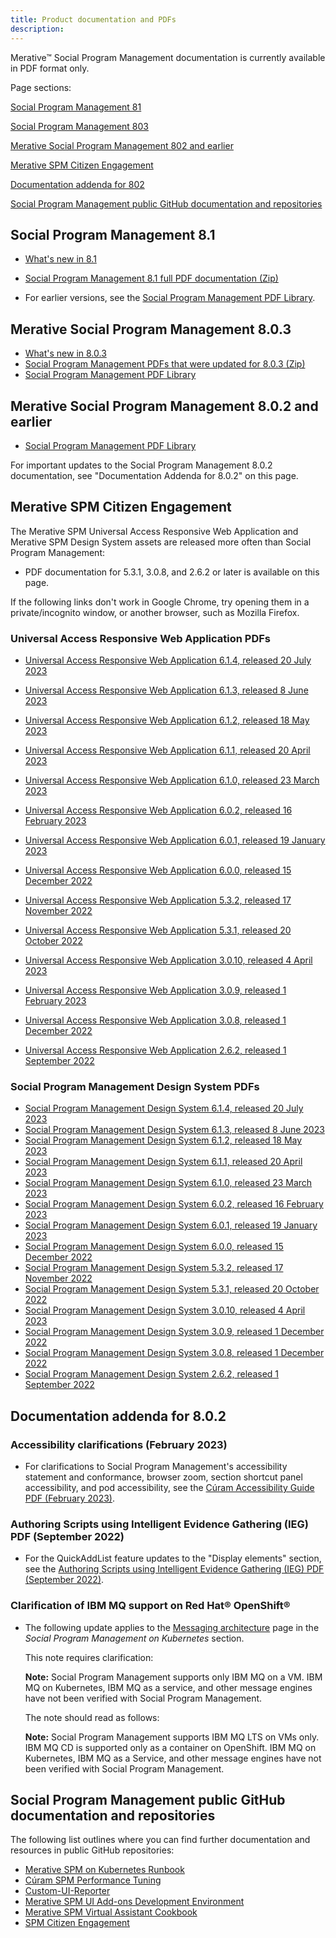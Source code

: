 ```yaml
---
title: Product documentation and PDFs
description: 
---
```


Merative™ Social Program Management documentation is currently available in PDF format only.

Page sections:

[Social Program Management 81](#social-program-management-81)

[Social Program Management 803](#merative-social-program-management-803)

[Merative Social Program Management 802 and earlier](#merative-social-program-management-802-and-earlier)

[Merative SPM Citizen Engagement](#merative-spm-citizen-engagement)

[Documentation addenda for 802](#documentation-addenda-for-802)

[Social Program Management public GitHub documentation and repositories](#social-program-management-public-github-documentation-and-repositories)

## Social Program Management 8.1

* [What's new in 8.1](/pdf/spm/SPM_WhatsNew_810.pdf)
* [Social Program Management 8.1 full PDF documentation (Zip)](/pdf/spm/Social_Program_Management_810_PDFs.zip)

* For earlier versions, see the [Social Program Management PDF Library](https://www.merative.com/support/spm/product-documentation/pdf-library).

## Merative Social Program Management 8.0.3

* [What's new in 8.0.3](/pdf/spm/SPM_Whats_new_803.pdf)
* [Social Program Management PDFs that were updated for 8.0.3 (Zip)](/pdf/spm/Social_Program_Management_803_PDFs.zip)
* [Social Program Management PDF Library](https://www.merative.com/support/spm/product-documentation/pdf-library)

## Merative Social Program Management 8.0.2 and earlier

* [Social Program Management PDF Library](https://www.merative.com/support/spm/product-documentation/pdf-library)

<InlineNotification>
   For important updates to the Social Program Management 8.0.2 documentation, see "Documentation Addenda for 8.0.2" on this page.

</InlineNotification>

## Merative SPM Citizen Engagement

The Merative SPM Universal Access Responsive Web Application and Merative SPM Design System assets are released more often than Social Program Management:

* PDF documentation for 5.3.1, 3.0.8, and 2.6.2 or later is available on this page.

<InlineNotification>
   If the following links don't work in Google Chrome, try opening them in a private/incognito window, or another browser, such as Mozilla Firefox.

</InlineNotification>

### Universal Access Responsive Web Application PDFs

* [Universal Access Responsive Web Application 6.1.4, released 20 July 2023](/pdf/CE/UniversalAccess_6_1_4.pdf)
* [Universal Access Responsive Web Application 6.1.3, released 8 June 2023](/pdf/CE/UniversalAccess_6_1_3.pdf)
* [Universal Access Responsive Web Application 6.1.2, released 18 May 2023](/pdf/CE/UniversalAccess_6_1_2.pdf)
* [Universal Access Responsive Web Application 6.1.1, released 20 April 2023](/pdf/CE/UniversalAccess_6_1_1.pdf)
* [Universal Access Responsive Web Application 6.1.0, released 23 March 2023](/pdf/CE/UniversalAccess_6_1_0.pdf)
* [Universal Access Responsive Web Application 6.0.2, released 16 February 2023](/pdf/CE/UniversalAccess_6_0_2.pdf)
* [Universal Access Responsive Web Application 6.0.1, released 19 January 2023](/pdf/CE/UniversalAccess_6_0_1.pdf)
* [Universal Access Responsive Web Application 6.0.0, released 15 December 2022](/pdf/CE/UniversalAccess_6_0_0.pdf)
* [Universal Access Responsive Web Application 5.3.2, released 17 November 2022](/pdf/CE/UniversalAccess_5_3_2.pdf)
* [Universal Access Responsive Web Application 5.3.1, released 20 October 2022](/pdf/CE/UniversalAccess_5_3_1.pdf)
* [Universal Access Responsive Web Application 3.0.10, released 4 April 2023](/pdf/CE/UniversalAccess_3_0_10.pdf)
* [Universal Access Responsive Web Application 3.0.9, released 1 February 2023](/pdf/CE/UniversalAccess_3_0_9.pdf)
* [Universal Access Responsive Web Application 3.0.8, released 1 December 2022](/pdf/CE/UniversalAccess_3_0_8.pdf)

* [Universal Access Responsive Web Application 2.6.2, released 1 September 2022](/pdf/CE/UniversalAccess_2_6_2.pdf)

### Social Program Management Design System PDFs

* [Social Program Management Design System 6.1.4, released 20 July 2023](/pdf/CE/SPM_DesignSystem_6_1_4.pdf)
* [Social Program Management Design System 6.1.3, released 8 June 2023](/pdf/CE/SPM_DesignSystem_6_1_3.pdf)
* [Social Program Management Design System 6.1.2, released 18 May 2023](/pdf/CE/SPM_DesignSystem_6_1_2.pdf)
* [Social Program Management Design System 6.1.1, released 20 April 2023](/pdf/CE/SPM_DesignSystem_6_1_1.pdf)
* [Social Program Management Design System 6.1.0, released 23 March 2023](/pdf/CE/SPM_DesignSystem_6_1_0.pdf)
* [Social Program Management Design System 6.0.2, released 16 February 2023](/pdf/CE/SPM_DesignSystem_6_0_2.pdf)
* [Social Program Management Design System 6.0.1, released 19 January 2023](/pdf/CE/SPM_DesignSystem_6_0_1.pdf)
* [Social Program Management Design System 6.0.0, released 15 December 2022](/pdf/CE/SPM_DesignSystem_6_0_0.pdf)
* [Social Program Management Design System 5.3.2, released 17 November 2022](/pdf/CE/SPM_DesignSystem_5_3_2.pdf)
* [Social Program Management Design System 5.3.1, released 20 October 2022](/pdf/CE/SPM_DesignSystem_5_3_1.pdf)
* [Social Program Management Design System 3.0.10, released 4 April 2023](/pdf/CE/SPM_DesignSystem_3_0_10.pdf)
* [Social Program Management Design System 3.0.9, released 1 December 2022](/pdf/CE/SPM_DesignSystem_3_0_9.pdf)
* [Social Program Management Design System 3.0.8, released 1 December 2022](/pdf/CE/SPM_DesignSystem_3_0_8.pdf)
* [Social Program Management Design System 2.6.2, released 1 September 2022](/pdf/CE/SPM_DesignSystem_2_6_2.pdf)

## Documentation addenda for 8.0.2

### Accessibility clarifications (February 2023)

* For clarifications to Social Program Management's accessibility statement and conformance, browser zoom, section shortcut panel accessibility, and pod accessibility, see the [Cúram Accessibility Guide PDF (February 2023)](/pdf/accessibility/CuramAccessibilityGuide_February2023.pdf).

### Authoring Scripts using Intelligent Evidence Gathering (IEG) PDF (September 2022)

* For the QuickAddList feature updates to the "Display elements" section, see the [Authoring Scripts using Intelligent Evidence Gathering (IEG) PDF (September 2022)](/pdf/CE/AuthoringScriptsUsingIEG_September22.pdf).

### Clarification of IBM MQ support on Red Hat® OpenShift®

* The following update applies to the [Messaging architecture](https://www.ibm.com/docs/en/spm/8.0.2?topic=architecture-messaging) page in the *Social Program Management on Kubernetes* section.

  This note requires clarification:
  
  **Note:** Social Program Management supports only IBM MQ on a VM. IBM MQ on Kubernetes, IBM MQ as a service, and other message engines have not been verified with Social Program Management.

  The note should read as follows:

  **Note:** Social Program Management supports IBM MQ LTS on VMs only. IBM MQ CD is supported only as a container on OpenShift. IBM MQ on Kubernetes, IBM MQ as a Service, and other message engines have not been verified with Social Program Management.

## Social Program Management public GitHub documentation and repositories

The following list outlines where you can find further documentation and resources in public GitHub repositories:

* [Merative SPM on Kubernetes Runbook](https://merative.github.io/spm-kubernetes/)
* [Cúram SPM Performance Tuning](https://merative.github.io/spm-performance-tuning/)
* [Custom-UI-Reporter](https://github.com/merative/Custom-UI-Reporter)
* [Merative SPM UI Add-ons Development Environment](https://merative.github.io/spm-ui-addon-devenv/)
* [Merative SPM Virtual Assistant Cookbook](https://merative.github.io/spm-chatbot/)
* [SPM Citizen Engagement](https://github.com/Merative/spm-citizen-engagement/tree/main/custom-sso-mfa)
